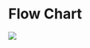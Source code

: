 

# Flow Chart
<img src="https://github.com/pw2393/project_csds/blob/master/analytics/files_usage.jpeg">
